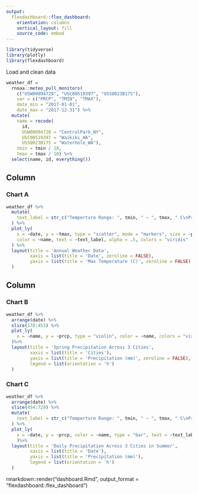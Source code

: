 ```yaml
---
output: 
  flexdashboard::flex_dashboard:
    orientation: columns
    vertical_layout: fill
    source_code: embed
---
```


```r
library(tidyverse)
library(plotly)
library(flexdashboard)
```

Load and clean data
```r
weather_df = 
  rnoaa::meteo_pull_monitors(
    c("USW00094728", "USC00519397", "USS0023B17S"),
    var = c("PRCP", "TMIN", "TMAX"), 
    date_min = "2017-01-01",
    date_max = "2017-12-31") %>%
  mutate(
    name = recode(
      id, 
      USW00094728 = "CentralPark_NY", 
      USC00519397 = "Waikiki_HA",
      USS0023B17S = "Waterhole_WA"),
    tmin = tmin / 10,
    tmax = tmax / 10) %>%
  select(name, id, everything())
```

Column {data-width=500}
-----------------------------------------------------------------------

### Chart A

```r
weather_df %>% 
  mutate(
    text_label = str_c("Temperture Range: ", tmin, " ~ ", tmax, " C\nPrecipitation: ", prcp, " mm")
  ) %>%
  plot_ly(
    x = ~date, y = ~tmax, type = "scatter", mode = "markers", size = ~prcp,
    color = ~name, text = ~text_label, alpha = .5, colors = "viridis"
  ) %>% 
  layout(title = 'Annual Weather Data',
         xaxis = list(title = 'Date', zeroline = FALSE),
         yaxis = list(title = 'Max Temperature (C)', zeroline = FALSE)
  )
```

Column {data-width=500}
-----------------------------------------------------------------------

### Chart B

```r
weather_df %>%
  arrange(date) %>% 
  slice(178:453) %>% 
  plot_ly(
    x = ~name, y = ~prcp, type = "violin", color = ~name, colors = "viridis"
  )%>% 
  layout(title = 'Spring Precipitation Across 3 Cities',
         xaxis = list(title = 'Cities'),
         yaxis = list(title = 'Precipitation (mm)', zeroline = FALSE),
         legend = list(orientation = 'h')
  )
```

### Chart C

```r
weather_df %>% 
  arrange(date) %>% 
  slice(454:729) %>% 
  mutate(
    text_label = str_c("Temperture Range: ", tmin, " ~ ", tmax, " C\nPrecipitation: ", prcp, " mm")
  ) %>%
  plot_ly(
    x = ~date, y = ~prcp, color = ~name, type = "bar", text = ~text_label, colors = "viridis"
    )%>% 
  layout(title = 'Daily Precipitation Across 3 Cities in Summer',
         xaxis = list(title = 'Date'),
         yaxis = list(title = 'Precipitation (mm)'),
         legend = list(orientation = 'h')
  )
```

rmarkdown::render("dashboard.Rmd", output_format = "flexdashboard::flex_dashboard")

